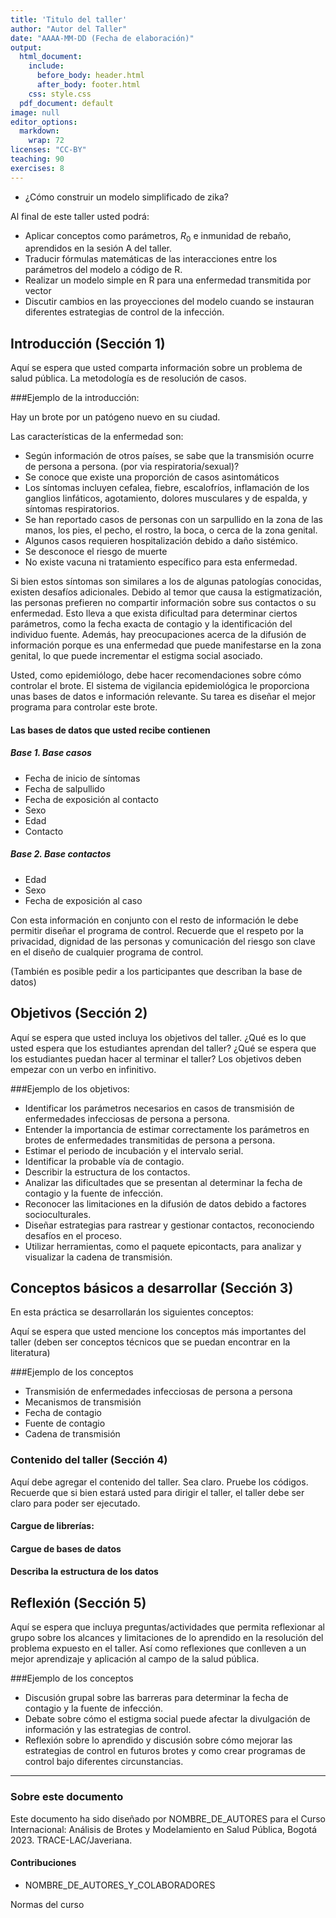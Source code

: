 ```yaml
---
title: 'Titulo del taller'
author: "Autor del Taller"
date: "AAAA-MM-DD (Fecha de elaboración)"
output:
  html_document:
    include:
      before_body: header.html
      after_body: footer.html
    css: style.css
  pdf_document: default
image: null
editor_options:
  markdown:
    wrap: 72
licenses: "CC-BY"
teaching: 90
exercises: 8
---
```



:::::::::::::::::::::::::::::::::::::: questions 
 
- ¿Cómo construir un modelo simplificado de zika?
 

::::::::::::::::::::::::::::::::::::::::::::::::

::::::::::::::::::::::::::::::::::::: objectives

Al final de este taller usted podrá:

-	Aplicar conceptos como parámetros, $R_0$ e inmunidad de rebaño, aprendidos en la sesión A del taller.
- Traducir fórmulas matemáticas de las interacciones entre los parámetros del modelo a código de R.
-	Realizar un modelo simple en R para una enfermedad transmitida por vector
-	Discutir cambios en las proyecciones del modelo cuando se instauran diferentes estrategias de control de la infección.

::::::::::::::::::::::::::::::::::::::::::::::::

## Introducción (Sección 1)

Aquí se espera que usted comparta información sobre un problema de salud pública. La metodología es de resolución de casos.

###Ejemplo de la introducción:

Hay un brote por un patógeno nuevo en su ciudad. 


Las características de la enfermedad son:

- Según información de otros países, se sabe que la transmisión ocurre de persona a persona. (por via respiratoria/sexual)?
- Se conoce que existe una proporción de casos asintomáticos
- Los síntomas incluyen cefalea, fiebre, escalofríos, inflamación de los ganglios linfáticos, agotamiento, dolores musculares y de espalda, y síntomas respiratorios.
- Se han reportado casos de personas con un sarpullido en la zona de las manos, los pies, el pecho, el rostro, la boca, o cerca de la zona genital.
- Algunos casos requieren hospitalización debido a daño sistémico.
- Se desconoce el riesgo de muerte
- No existe vacuna ni tratamiento específico para esta enfermedad.


Si bien estos síntomas son similares a los de algunas patologías conocidas, existen desafíos adicionales. Debido al temor que causa la estigmatización, las personas prefieren no compartir información sobre sus contactos o su enfermedad. Esto lleva a que exista dificultad para determinar ciertos parámetros, como la fecha exacta de contagio y la identificación del individuo fuente. Además, hay preocupaciones acerca de la difusión de información porque es una enfermedad que puede manifestarse en la zona genital, lo que puede incrementar el estigma social asociado. 

Usted, como epidemiólogo, debe hacer recomendaciones sobre cómo controlar el brote. El sistema de vigilancia epidemiológica le proporciona unas bases de datos e información relevante. Su tarea es diseñar el mejor programa para controlar este brote.


#### Las bases de datos que usted recibe contienen

##### Base 1. Base casos

- Fecha de inicio de síntomas
- Fecha de salpullido
- Fecha de exposición al contacto
- Sexo
- Edad
- Contacto

##### Base 2. Base contactos

- Edad
- Sexo
- Fecha de exposición al caso

Con esta información en conjunto con el resto de información le debe permitir diseñar el programa de control. Recuerde que el respeto por la privacidad,  dignidad de las personas y comunicación del riesgo son clave en el diseño de cualquier programa de control.

(También es posible pedir a los participantes que describan la base de datos)

## Objetivos (Sección 2)

Aquí se espera que usted incluya los objetivos del taller. ¿Qué es lo que usted espera que los estudiantes aprendan del taller? ¿Qué se espera que los estudiantes puedan hacer al terminar el taller? Los objetivos deben empezar con un verbo en infinitivo.

###Ejemplo de los objetivos:

- Identificar los parámetros necesarios en casos de  transmisión de enfermedades infecciosas de persona a persona. 
- Entender la importancia de estimar correctamente los parámetros en brotes de enfermedades transmitidas de persona a persona.
- Estimar el periodo de incubación y el intervalo serial. 
- Identificar la probable vía de contagio.
- Describir la estructura de los contactos.
- Analizar las dificultades que se presentan al determinar la fecha de contagio y la fuente de infección.
- Reconocer las limitaciones en la difusión de datos debido a factores socioculturales.
- Diseñar estrategias para rastrear y gestionar contactos, reconociendo desafíos en el proceso.
- Utilizar herramientas, como el paquete epicontacts, para analizar y visualizar la cadena de transmisión.

## Conceptos básicos a desarrollar (Sección 3)

En esta práctica se desarrollarán los siguientes conceptos:

Aquí se espera que usted mencione los conceptos más importantes del taller (deben ser conceptos técnicos que se puedan encontrar en la literatura)

###Ejemplo de los conceptos

- Transmisión de enfermedades infecciosas de persona a persona
- Mecanismos de transmisión
- Fecha de contagio
- Fuente de contagio
- Cadena de transmisión


### Contenido del taller (Sección 4)

Aquí debe agregar el contenido del taller. Sea claro. Pruebe los códigos. Recuerde que si bien estará usted para dirigir el taller, el taller debe ser claro para poder ser ejecutado.


#### Cargue de librerías: 


#### Cargue de bases de datos


#### Describa la estructura de los datos



## Reflexión (Sección 5)

Aquí se espera que incluya preguntas/actividades que permita reflexionar al grupo sobre los alcances y limitaciones de lo aprendido en la resolución del problema expuesto en el taller. Así como reflexiones que conlleven a un mejor aprendizaje y aplicación al campo de la salud pública.


###Ejemplo de los conceptos

- Discusión grupal sobre las barreras para determinar la fecha de contagio y la fuente de infección.
- Debate sobre cómo el estigma social puede afectar la divulgación de información y las estrategias de control.
- Reflexión sobre lo aprendido y discusión sobre cómo mejorar las estrategias de control en futuros brotes y como crear programas de control bajo diferentes circunstancias.

***

### Sobre este documento

Este documento ha sido diseñado por NOMBRE_DE_AUTORES para el Curso Internacional: Análisis de Brotes y Modelamiento en Salud Pública, Bogotá 2023. TRACE-LAC/Javeriana.

#### Contribuciones

- NOMBRE_DE_AUTORES_Y_COLABORADORES

::::::::::::::::::::::::::::::::::::: keypoints 

Normas del curso

::::::::::::::::::::::::::::::::::::::::::::::::

